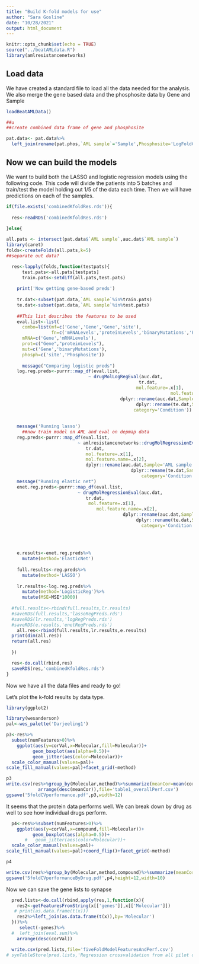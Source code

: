 ```yaml
---
title: "Build K-fold models for use"
author: "Sara Gosline"
date: "10/28/2021"
output: html_document
---
```


```r
knitr::opts_chunk$set(echo = TRUE)
source("../beatAMLdata.R")
library(amlresistancenetworks)
```

## Load data
We have created a standard file to load all the data needed for the analysis. We also merge the gene based data and the phosphosite data by Gene and Sample

```r
loadBeatAMLData()

##u
##create combined data frame of gene and phosphosite

pat.data<- pat.data%>%
  left_join(rename(pat.phos,`AML sample`='Sample',Phosphosite='LogFoldChange'))

```

## Now we can build the models

We want to build both the LASSO and logistic regression models using the following code. This code will divide the patients into 5 batches and train/test the model holding out 1/5 of the data each time. Then we will have predictions on each of the samples. 


```r

if(file.exists('combinedKfoldRes.rds')){
  
  res<-readRDS('combinedKfoldRes.rds')
  
}else{

all.pats <- intersect(pat.data$`AML sample`,auc.dat$`AML sample`)
library(caret)
folds<-createFolds(all.pats,k=5)
##separate out data?

  res<-lapply(folds,function(testpats){
      test.pats<-all.pats[testpats]
      train.pats<-setdiff(all.pats,test.pats)
  
    print('Now getting gene-based preds')
  
    tr.dat<-subset(pat.data,`AML sample`%in%train.pats)
    te.dat<-subset(pat.data,`AML sample`%in%test.pats)
  
    ##This list describes the features to be used  
    eval.list<-list(
      combo=list(mf=c('Gene','Gene','Gene','site'),
                 fn=c('mRNALevels','proteinLevels','binaryMutations','Phosphosite')),
      mRNA=c('Gene','mRNALevels'),
      prot=c("Gene","proteinLevels"),
      mut=c('Gene','binaryMutations'),
      phosph=c('site','Phosphosite'))
  
      message("Comparing logistic preds")
    log.reg.preds<-purrr::map_df(eval.list,
                               ~ drugMolLogRegEval(auc.dat,
                                                  tr.dat,
                                                 mol.feature=.x[1],
                                                              mol.feature.name=.x[2],
                                           dplyr::rename(auc.dat,Sample='AML sample'),
                                                 dplyr::rename(te.dat,Sample='AML sample'),
                                                category='Condition'))
    
          
    message('Running lasso')
      ##now train model on AML and eval on depmap data
    reg.preds<-purrr::map_df(eval.list,
                           ~ amlresistancenetworks::drugMolRegressionEval(auc.dat,
                              tr.dat,
                              mol.feature=.x[1],
                              mol.feature.name=.x[2],                                                   
                              dplyr::rename(auc.dat,Sample='AML sample'),
                                               dplyr::rename(te.dat,Sample='AML sample'),
                                                   category='Condition'))
    message("Running elastic net")
    enet.reg.preds<-purrr::map_df(eval.list,
                           ~ drugMolRegressionEval(auc.dat,
                              tr.dat,
                               mol.feature=.x[1],
                                  mol.feature.name=.x[2],
                                            dplyr::rename(auc.dat,Sample='AML sample'),
                                                 dplyr::rename(te.dat,Sample='AML sample'),
                                                   category='Condition',doEnet=TRUE))
    
    
    
  
    e.results<-enet.reg.preds%>%
      mutate(method='ElasticNet')
   
    full.results<-reg.preds%>%
      mutate(method='LASSO')
  
    lr.results<-log.reg.preds%>%
      mutate(method='LogisticReg')%>%
      mutate(MSE=MSE*10000)
  
  #full.results<-rbind(full.results,lr.results)
  #saveRDS(full.results,'lassoRegPreds.rds')
  #saveRDS(lr.results,'logRegPreds.rds')
  #saveRDS(e.results,'enetRegPreds.rds')
    all.res<-rbind(full.results,lr.results,e.results)
  print(dim(all.res))
  return(all.res)
  
  })

  res<-do.call(rbind,res)
  saveRDS(res,'combinedKfoldRes.rds')
}
```

Now we have all the data files and ready to go!

Let's plot the k-fold results by data type. 
```r
library(ggplot2)

library(wesanderson)
pal<-wes_palette('Darjeeling1')

p3<-res%>%
  subset(numFeatures>0)%>%
    ggplot(aes(y=corVal,x=Molecular,fill=Molecular))+
          geom_boxplot(aes(alpha=0.5))+
          geom_jitter(aes(color=Molecular))+
  scale_color_manual(values=pal)+
scale_fill_manual(values=pal)+facet_grid(~method)

p3
write.csv(res%>%group_by(Molecular,method)%>%summarize(meanCor=mean(corVal,na.rm=T))%>%
            arrange(desc(meanCor)),file='table1_overallPerf.csv')
ggsave('5foldCVperformance.pdf',p3,width=12)

```

It seems that the protein data performs well. We can break down by drug as well to see how individual drugs perform.

```r

  p4<-res%>%subset(numFeatures>0)%>%
    ggplot(aes(y=corVal,x=compound,fill=Molecular))+
          geom_boxplot(aes(alpha=0.5))+
       #   geom_jitter(aes(color=Molecular))+
  scale_color_manual(values=pal)+
scale_fill_manual(values=pal)+coord_flip()+facet_grid(~method)

p4

write.csv(res%>%group_by(Molecular,method,compound)%>%summarize(meanCor=mean(corVal,na.rm=T),samples=mean(numSamples,na.rm=T))%>%arrange(desc(meanCor)),'table2.csv')
ggsave('5foldCVperformanceByDrug.pdf',p4,height=12,width=10)

```

Now we can  save the gene lists to synapse
```r

  pred.lists<-do.call(rbind,apply(res,1,function(x){
    res2<-getFeaturesFromString(x[['genes']],x[['Molecular']])
   # print(as.data.frame(t(x)))
    res2%>%left_join(as.data.frame(t(x)),by='Molecular')
  }))%>%
     select(-genes)%>%
  #  left_join(eval.sum)%>%
    arrange(desc(corVal))

  write.csv(pred.lists,file='fiveFoldModelFeaturesAndPerf.csv')
# synTableStore(pred.lists,'Regression crossvalidation from all pilot data',parentId = 'syn22128879')

```